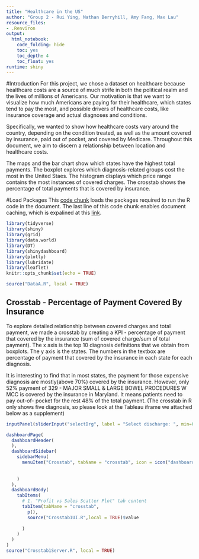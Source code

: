 ```yaml
---
title: "Healthcare in the US"
author: "Group 2 - Rui Ying, Nathan Berryhill, Amy Fang, Max Lau"
resource_files:
- .Renviron
output:
  html_notebook:
    code_folding: hide
    toc: yes
    toc_depth: 4
    toc_float: yes
runtime: shiny
---
```

#Introduction
For this project, we chose a dataset on healthcare because healthcare costs are a source of much strife in both the political realm and the lives of millions of Americans. Our motivation is that we want to visualize how much Americans are paying for their healthcare, which states tend to pay the most, and possible drivers of healthcare costs, like insurance coverage and actual diagnoses and conditions. 

Specifically, we wanted to show how healthcare costs vary around the country, depending on the condition treated, as well as the amount covered by insurance, paid out of pocket, and covered by Medicare. Throughout this document, we aim to discern a relationship between location and healthcare costs.

The maps and the bar chart show which states have the highest total payments. The boxplot explores which diagnosis-related groups cost the most in the United Staes. The histogram displays which price range contains the most instances of covered charges. The crosstab shows the percentage of total payments that is covered by insurance.

#Load Packages
This [code chunk](http://rmarkdown.rstudio.com/authoring_rcodechunks.html) loads the packages required to run the R code in the document.
The last line of this code chunk enables document caching, which is expalined at this [link](http://rmarkdown.rstudio.com/authoring_rcodechunks.html).

```r
library(tidyverse)
library(shiny)
library(grid)
library(data.world)
library(DT)
library(shinydashboard)
library(plotly)
library(lubridate)
library(leaflet)
knitr::opts_chunk$set(echo = TRUE)
```

```r
source("DataA.R", local = TRUE)

```


## Crosstab - Percentage of Payment Covered By Insurance
To explore detailed relationship between covered charges and total payment, we made a crosstab by creating a KPI -  percentage of payment that covered by the insurance (sum of covered charge/sum of total payment). The x axis is the top 10 diagnosis definitions that we obtain from boxplots. The y axis is the states. The numbers in the textbox are percentage of payment that covered by the insurance in each state for each diagnosis. 

It is interesting to find that in most states, the payment for those expensive diagnosis are mostly(above 70%) covered by the insurance. However, only 52% payment of 329 - MAJOR SMALL & LARGE BOWEL PROCEDURES W MCC is covered by the insurance in Maryland. It means patients need to pay out-of- pocket for the rest 48% of the total payment. (The crosstab in R only shows five diagnosis, so please look at the Tableau iframe we attached below as a supplement)

```r
inputPanel(sliderInput("selectDrg", label = "Select discharge: ", min=0, max=162000, value=c(100000,162000), step=1000))
```

```r
dashboardPage(
  dashboardHeader(
  ),
  dashboardSidebar(
    sidebarMenu(
      menuItem("Crosstab", tabName = "crosstab", icon = icon("dashboard"))
     
      
    )
  ),
  dashboardBody(
    tabItems(
      # 1. "Profit vs Sales Scatter Plot" tab content
      tabItem(tabName = "crosstab",
        p(),
        source("Crosstab1UI.R",local = TRUE)$value
      
      )
    )
  )
)
source("Crosstab1Server.R", local = TRUE)

```
